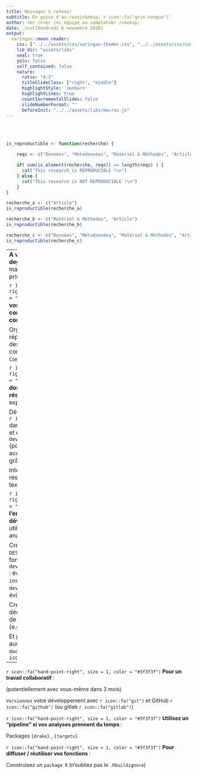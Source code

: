 ```yaml
---
title: Messages à retenir
subtitle: En guise d'au-revoir&nbsp;`r icon::fa("grin-tongue")`
author: <br /><br />L'équipe au complet<br />&nbsp;
date: .inst[Vendredi 6 novembre 2020]
output:
  xaringan::moon_reader:
    css: ["../../assets/css/xaringan-themer.css", "../../assets/css/custom.css"]
    lib_dir: "assets/libs"
    seal: true
    yolo: false
    self_contained: false
    nature:
      ratio: "4:3"
      titleSlideClass: ["right", "middle"]
      highlightStyle: 'zenburn'
      highlightLines: true
      countIncrementalSlides: false
      slideNumberFormat: ""
      beforeInit: "../../assets/libs/macros.js"
---
```


<br />
<br />


```r

is_reproductible <- function(recherche) {

    reqs <- c("Données", "Métadonnées", "Matériel & Méthodes", "Article")

    if( sum(is.element(recherche, reqs)) == length(reqs) ) {
      cat("This research is REPRODUCIBLE !\n")  
    } else {
      cat("This research is NOT REPRODUCIBLE !\n")
    }
}
```

```r
recherche_a <- c("Article")
is_reproductible(recherche_a)
```

```r
recherche_b <- c("Matériel & Méthodes", "Article")
is_reproductible(recherche_b)
```

```r
recherche_c <- c("Données", "Métadonnées", "Matériel & Méthodes", "Article")
is_reproductible(recherche_c)
```

---
**A vous de choisir le degré de complexité** mais respectez ces **3** principes :

`r icon::fa("hand-point-right", size = 1, color = "#3f3f3f")` **Organisez vos fichiers selon les conventions de votre communauté**.

Organisez votre répertoire de travail avec des sous-dossiers : construisez un `Research Compendium` - [Lecture](https://faculty.washington.edu/bmarwick/PDFs/Marwick-Boettiger-Mullen-2018-TAS-research-compendia.pdf)

`r icon::fa("hand-point-right", size = 1, color = "#3f3f3f")` **Séparez données, méthodes et résultats**, tout en exposant leurs relations.

Développez des fonctions `r icon::fa("r-project")`
dans un sous-dossier `R/` et documentez-les avec `devtools::document()` (pour les rendre accessible à vos analyses grâce au `NAMESPACE`)

Intégrez vos analyses, résultats et éléments textuels avec `RMarkdown`

`r icon::fa("hand-point-right", size = 1, color = "#3f3f3f")` **Specifiez l'environnement de développement** qui a été utilisé pour réaliser vos analyses.

Créez un fichier `DESCRIPTION` et utilisez les fonctions :
  - `devtools::install_deps()` : évite d'utiliser `install.packages()`
  - `devtools::load_all()` : évite d'utiliser `library()`

Créez un README pour décrire l'environnement de développement (e.g. `Session.info()`)

Et pour les plus audacieux, ayez l'esprit `docker` `r icon::fa("docker")`

---

`r icon::fa("hand-point-right", size = 1, color = "#3f3f3f")` **Pour un travail collaboratif **:

(potentiellement avec vous-même dans 3 mois)

`Versionnez` votre développement avec `r icon::fa("git")` et GitHub `r icon::fa("github")` (ou gitlab `r icon::fa("gitlab")`)

`r icon::fa("hand-point-right", size = 1, color = "#3f3f3f")` **Utilisez un "pipeline" si vos analyses prennent du temps **:

Packages `{drake}` , `{targets}` 

`r icon::fa("hand-point-right", size = 1, color = "#3f3f3f")` **Pour diffuser / réutiliser vos fonctions **:

Construisez un `package R` (n'oubliez pas le `.Rbuildignore`)




